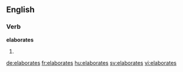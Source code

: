 ==English==

===Verb===
'''elaborates'''

# {{en-third-person singular of|elaborate}}

[[de:elaborates]]
[[fr:elaborates]]
[[hu:elaborates]]
[[sv:elaborates]]
[[vi:elaborates]]